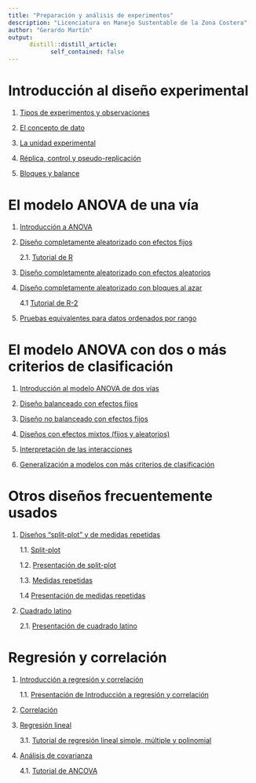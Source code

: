 ```yaml
---
title: "Preparación y análisis de experimentos"
description: "Licenciatura en Manejo Sustentable de la Zona Costera"
author: "Gerardo Martín"
output:
      distill::distill_article:
            self_contained: false
---
```


# Introducción al diseño experimental

1. [Tipos de experimentos y observaciones](Unidad 1-Introducción/Tipo-exper-observ.html)

2. [El concepto de dato](Unidad 1-Introducción/Concepto-dato.html)

3. [La unidad experimental](Unidad 1-Introducción/Unidad-exper.html)

4. [Réplica, control y pseudo-replicación](Unidad 1-Introducción/Replica-control.html)

5. [Bloques y balance](Unidad 1-Introducción/Bloques-balance.html)

# El modelo ANOVA de una vía

1. [Introducción a ANOVA](Unidad 2-ANOVA I/ANOVA-I.html)

2. [Diseño completamente aleatorizado con efectos fijos](Unidad 2-ANOVA I/Diseño-aleat-fijos.html)

      2.1. [Tutorial de R](Unidad 2-ANOVA I/Tutorial-R.html)

3. [Diseño completamente aleatorizado con efectos aleatorios](Unidad 2-ANOVA I/Diseño-efect-aleat.html)

4. [Diseño completamente aleatorizado con bloques al azar](Unidad 2-ANOVA I/Bloques-aleatorios.html)

      4.1 [Tutorial de R-2](Unidad 2-ANOVA I/Tutorial-R-2.html)

5. [Pruebas equivalentes para datos ordenados por rango](Unidad 2-ANOVA I/Kruskal-Wallis.html)

# El modelo ANOVA con dos o más criterios de clasificación

1. [Introducción al modelo ANOVA de dos vías](Unidad 3-ANOVA II/ANOVA-II.html)

2. [Diseño balanceado con efectos fijos](Unidad 3-ANOVA II/Diseño-balance-fijos.html)

3. [Diseño no balanceado con efectos fijos](Unidad 3-ANOVA II/Diseño-no-balance-fijos.html)

4. [Diseños con efectos mixtos (fijos y aleatorios)](Unidad 3-ANOVA II/Diseño-efectos-mixtos.html)

5. [Interpretación de las interacciones](Unidad 3-ANOVA II/Interpretacion-interacciones.html)

6. [Generalización a modelos con más criterios de clasificación](Unidad 3-ANOVA II/Generalizacion-disenos-factoriales.html)

# Otros diseños frecuentemente usados

1. [Diseños "split-plot" y de medidas repetidas](Unidad 4-Otros disenos/Split-medidas.html)

      1.1. [Split-plot](Unidad 4-Otros disenos/Split-plot.html)

      1.2. [Presentación de split-plot](Unidad 4-Otros disenos/Split-plot-slides.html)
            
      1.3. [Medidas repetidas](Unidad 4-Otros disenos/Medidas-repetidas.html)
      
      1.4 [Presentación de medidas repetidas](Unidad 4-Otros disenos/Medidas-slides.html)

2. [Cuadrado latino](Unidad 4-Otros disenos/Cuadrado-latino.html)

      2.1. [Presentación de cuadrado latino](Unidad 4-Otros disenos/Cuadrado-vent-lim-slides.html)

# Regresión y correlación

1. [Introducción a regresión y correlación](Unidad 5-Regresion correlacion/Introduccion.html)

      1.1. [Presentación de Introducción a regresión y correlación](Unidad 5-Regresion correlacion/Introduccion-slides.html)
      
2. [Correlación](Unidad 5-Regresion correlacion/Correlacion.html)

3. [Regresión lineal](Unidad 5-Regresion correlacion/Regresion.html)

      3.1. [Tutorial de regresión lineal simple, múltiple y polinomial](Unidad 5-Regresion correlacion/Tutorial-regresion.html)
      
4. [Análisis de covarianza](Unidad 5-Regresion correlacion/ANCOVA.html)

      4.1. [Tutorial de ANCOVA](Unidad 5-Regresion/Tutorial-ANCOVA.html)

